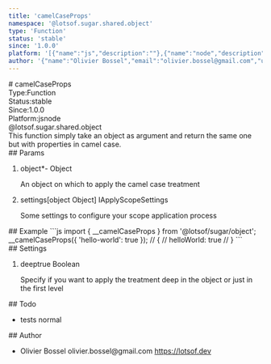 ```yaml
---
title: 'camelCaseProps'
namespace: '@lotsof.sugar.shared.object'
type: 'Function'
status: 'stable'
since: '1.0.0'
platform: '[{"name":"js","description":""},{"name":"node","description":""}]'
author: '{"name":"Olivier Bossel","email":"olivier.bossel@gmail.com","url":"https://lotsof.dev"}'
---
```

<div class="docmap-mdx">
# camelCaseProps
<div class="_metas">
<div class="_type"><span class="_type-label">Type:</span><span class="_type-value">Function</span></div>
<div class="_status"><span class="_status-label">Status:</span><span class="_status-value -stable">stable</span></div>
<div class="_since"><span class="_since-label">Since:</span><span class="_since-value">1.0.0</span></div>
<div class="_platform"><span class="_platform-label">Platform:</span><span class="_platform-value -js">js</span><span class="_platform-value -node">node</span></div>
</div>
<div class="_namespace">@lotsof.sugar.shared.object</div>
<div class="_description typo-format typo-rhythm">
This function simply take an object as argument and return the same one but with properties in camel case.
</div>
<div class="_params">
## Params
<ol class="_list">
<li class="_item">
<span class="_name">object<span class="_required">*</span></span><span class="_default">-</span> <span class="_type">Object</span>
<p class="_description">An object on which to apply the camel case treatment</p>
</li>
<li class="_item">
<span class="_name">settings</span><span class="_default">&lsqb;object Object&rsqb;</span> <span class="_type">IApplyScopeSettings</span>
<p class="_description">Some settings to configure your scope application process</p>
</li>
</ol>
</div>
<div class="_examples">
## Example
```js
import { __camelCaseProps } from '@lotsof/sugar/object';
__camelCaseProps({
   'hello-world': true
});
// {
//   helloWorld: true
// }
```
</div>
<div class="_settings">
## Settings
<ol class="_list">
<li class="_item">
<span class="_name">deep</span><span class="_default">true</span> <span class="_type">Boolean</span>
<p class="_description">Specify if you want to apply the treatment deep in the object or just in the first level</p>
</li>
</ol>
</div>
<div class="_todo">
## Todo
<ul class="_list">
<li class="_item">
<span class="_description">tests</span>
<span class="_priority -normal">normal</span>
</li>
</ul>
</div>
<div class="_author">
## Author
<ul class="_list">
<li class="_item">
<span class="_name">Olivier Bossel</span>
<span class="_email">olivier.bossel@gmail.com</span>
<a href="https://lotsof.dev" target="_blank" class="_url">https://lotsof.dev</a>
</li>
</ul>
</div>
</div>